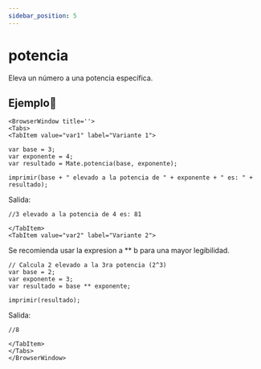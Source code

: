 ```yaml
---
sidebar_position: 5
---
```


# potencia
Eleva un número a una potencia específica.

## Ejemplo📝

```mdx-code-block
<BrowserWindow title=''>
<Tabs>
<TabItem value="var1" label="Variante 1">
```
```dummy
var base = 3;
var exponente = 4;
var resultado = Mate.potencia(base, exponente);

imprimir(base + " elevado a la potencia de " + exponente + " es: " + resultado);
```

Salida:

```dummy
//3 elevado a la potencia de 4 es: 81
```
```mdx-code-block
</TabItem>
<TabItem value="var2" label="Variante 2">
```
Se recomienda usar la expresion a ** b para una mayor legibilidad.

```dummy
// Calcula 2 elevado a la 3ra potencia (2^3)
var base = 2;
var exponente = 3;
var resultado = base ** exponente;

imprimir(resultado);
```

Salida:

```dummy
//8
```

```mdx-code-block
</TabItem>
</Tabs>
</BrowserWindow>
```